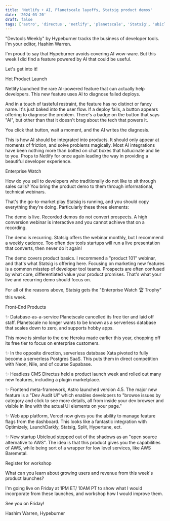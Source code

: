 ```yaml
---
title: 'Netlify + AI, Planetscale layoffs, Statsig product demos'
date: '2024-03-20'
draft: false
tags: ['astro', 'directus', 'netlify', 'planetscale', 'Statsig', 'ubicloud', 'vercel', 'xata']
---
```


"Devtools Weekly" by Hypeburner tracks the business of developer tools. I'm your editor, Hashim Warren.

I'm proud to say that Hypeburner avoids covering AI wow-ware. But this week I did find a feature powered by AI that could be useful.

Let's get into it!

Hot Product Launch

Netlify launched the rare AI-powered feature that can actually help developers. This new feature uses AI to diagnose failed deploys.

And in a touch of tasteful restraint, the feature has no distinct or fancy name. It's just baked into the user flow. If a deploy fails, a button appears offering to diagnose the problem. There's a badge on the button that says "AI", but other than that it doesn't brag about the tech that powers it.

You click that button, wait a moment, and the AI writes the diagnosis.

This is how AI should be integrated into products. It should only appear at moments of friction, and solve problems magically. Most AI integrations have been nothing more than bolted on chat boxes that hallucinate and lie to you. Props to Netlify for once again leading the way in providing a beautiful developer experience.

Enterprise Watch

How do you sell to developers who traditionally do not like to sit through sales calls? You bring the product demo to them through informational, technical webinars.

That's the go-to-market play Statsig is running, and you should copy everything they're doing. Particularly these three elements:

The demo is live. Recorded demos do not convert prospects. A high conversion webinar is interactive and you cannot achieve that on a recording.

The demo is recurring. Statsig offers the webinar monthly, but I recommend a weekly cadence. Too often dev tools startups will run a live presentation that converts, then never do it again!

The demo covers product basics. I recommend a "product 101" webinar, and that's what Statsig is offering here. Focusing on marketing new features is a common misstep of developer tool teams. Prospects are often confused by what core, differentiated value your product promises. That's what your live and recurring demo should focus on.

For all of the reasons above, Statsig gets the "Enterprise Watch 🏆 Trophy" this week.

Front-End Products

✨ Database-as-a-service Planetscale cancelled its free tier and laid off staff. Planetscale no longer wants to be known as a serverless database that scales down to zero, and supports hobby apps.

This move is similar to the one Heroku made earlier this year, chopping off its free tier to focus on enterprise customers.

✨ In the opposite direction, serverless database Xata pivoted to fully become a serverless Postgres SaaS. This puts them in direct competition with Neon, Nile, and of course Supabase.

✨ Headless CMS Directus held a product launch week and rolled out many new features, including a plugin marketplace.

✨ Frontend meta-framework, Astro launched version 4.5. The major new feature is a "Dev Audit UI" which enables developers to "browse issues by category and click to see more details, all from inside your dev browser and visible in line with the actual UI elements on your page."

✨ Web app platform, Vercel now gives you the ability to manage feature flags from the dashboard. This looks like a fantastic integration with Optimizely, LaunchDarkly, Statsig, Split, Hypertune, ect.

✨ New startup Ubicloud stepped out of the shadows as an "open source alternative to AWS". The idea is that this product gives you the capabilities of AWS, while being sort of a wrapper for low level services, like AWS Baremetal.

Register for workshop

What can you learn about growing users and revenue from this week's product launches?

I'm going live on Friday at 1PM ET/ 10AM PT to show what I would incorporate from these launches, and workshop how I would improve them.

See you on Friday!

Hashim Warren, Hypeburner
